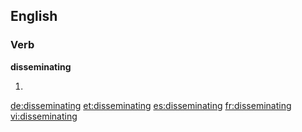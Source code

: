 ==English==

===Verb===
'''disseminating'''

# {{present participle of|[[disseminate]]}}

[[de:disseminating]]
[[et:disseminating]]
[[es:disseminating]]
[[fr:disseminating]]
[[vi:disseminating]]